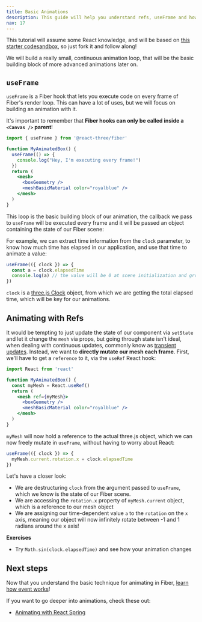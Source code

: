 ```yaml
---
title: Basic Animations
description: This guide will help you understand refs, useFrame and how to make basic animations with Fiber
nav: 17
---
```


This tutorial will assume some React knowledge, and will be based on [this starter codesandbox](https://codesandbox.io/s/getting-started-01-12q81?from-embed), so just fork it and follow along!

We will build a really small, continuous animation loop, that will be the basic building block of more advanced animations later on.

## `useFrame`

`useFrame` is a Fiber hook that lets you execute code on every frame of Fiber's render loop. This can have a lot of uses, but we will focus on building an animation with it.

It's important to remember that **Fiber hooks can only be called inside a `<Canvas />` parent**!

```jsx
import { useFrame } from '@react-three/fiber'

function MyAnimatedBox() {
  useFrame(() => {
    console.log("Hey, I'm executing every frame!")
  })
  return (
    <mesh>
      <boxGeometry />
      <meshBasicMaterial color="royalblue" />
    </mesh>
  )
}
```

This loop is the basic building block of our animation, the callback we pass to `useFrame` will be executed every frame and it will be passed an object containing the state of our Fiber scene:

For example, we can extract time information from the `clock` parameter, to know how much time has elapsed in our application, and use that time to animate a value:

```jsx
useFrame(({ clock }) => {
  const a = clock.elapsedTime
  console.log(a) // the value will be 0 at scene initialization and grow each frame
})
```

`clock` is a [three.js Clock](https://threejs.org/docs/#api/en/core/Clock) object, from which we are getting the total elapsed time, which will be key for our animations.

## Animating with Refs

It would be tempting to just update the state of our component via `setState` and let it change the `mesh` via props, but going through state isn't ideal, when dealing with continuous updates, commonly know as [transient updates]().
Instead, we want to **directly mutate our mesh each frame**. First, we'll have to get a `reference` to it, via the `useRef` React hook:

```jsx
import React from 'react'

function MyAnimatedBox() {
  const myMesh = React.useRef()
  return (
    <mesh ref={myMesh}>
      <boxGeometry />
      <meshBasicMaterial color="royalblue" />
    </mesh>
  )
}
```

`myMesh` will now hold a reference to the actual three.js object, which we can now freely mutate in `useFrame`, without having to worry about React:

```jsx
useFrame(({ clock }) => {
  myMesh.current.rotation.x = clock.elapsedTime
})
```

Let's have a closer look:

- We are destructuring `clock` from the argument passed to `useFrame`, which we know is the state of our Fiber scene.
- We are accessing the `rotation.x` property of `myMesh.current` object, which is a reference to our mesh object
- We are assigning our time-dependent value `a` to the `rotation` on the `x` axis, meaning our object will now infinitely rotate between -1 and 1 radians around the x axis!

<Codesandbox id="29gxw" />

**Exercises**

- Try `Math.sin(clock.elapsedTime)` and see how your animation changes

## Next steps

Now that you understand the basic technique for animating in Fiber, [learn how event works](/tutorials/events-and-interaction)!

If you want to go deeper into animations, check these out:

- [Animating with React Spring](/tutorials/using-with-react-spring)
